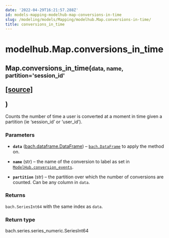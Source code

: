 ```yaml
---
date: '2022-04-29T16:21:57.288Z'
id: models-mapping-modelhub-map-conversions-in-time
slug: /modeling/models/Mapping/modelhub.Map.conversions-in-time/
title: conversions_in_time
---
```


# modelhub.Map.conversions_in_time

<div class="method">
<h2 class="signature-class"><span class="additional-name">Map.</span><span class="name">conversions_in_time(</span><small class="parameter-list"><span class="parameter" id="data">data</span>, <span class="parameter" id="name">name</span>, <span class="parameter" id="partition">partition='session_id'</span></small>
<span class="view-code-link">

[[source]](https://github.com/objectiv/objectiv-analytics/blob/main/modelhub/modelhub/map.py)

</span>
)</h2>


<div class="content">

Counts the number of time a user is converted at a moment in time given a partition (ie ‘session_id’
or ‘user_id’).


### Parameters

* **`data`** ([bach.dataframe.DataFrame](/docs/modeling/bach/api-reference/DataFrame/bach.DataFrame/#bach.DataFrame)) – [`bach.DataFrame`](/docs/modeling/bach/api-reference/DataFrame/bach.DataFrame/#bach.DataFrame) to apply the method on.

* **`name`** (str) – the name of the conversion to label as set in
[`ModelHub.conversion_events`](/docs/modeling/modelhub-api-reference/ModelHub/modelhub.ModelHub.conversion-events/#modelhub.ModelHub.conversion-events).

* **`partition`** (str) – the partition over which the number of conversions are counted. Can be any column
in `data`.



### Returns

`bach.SeriesInt64` with the same index as `data`.



### Return type

bach.series.series_numeric.SeriesInt64



</div>

</div>
